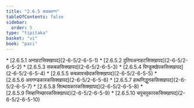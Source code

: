 ```yaml
---
title: "2.6.5 कबळवग्ग"
tableOfContents: false
sidebar:
  order: 5
type: "tipitaka"
basket: "vi"
book: "paci"
---
```



<DynamicBreadcrumb />



<TableOfContents book="paci" section="2.6.5">
* [2.6.5.1 अनाहटसिक्खापद](2-6-5/2-6-5-1)
* [2.6.5.2 दुतियअनाहटसिक्खापद](2-6-5/2-6-5-2)
* [2.6.5.3 सकबळसिक्खापद](2-6-5/2-6-5-3)
* [2.6.5.4 पिण्डुक्खेपकसिक्खापद](2-6-5/2-6-5-4)
* [2.6.5.5 कबळावच्छेदकसिक्खापद](2-6-5/2-6-5-5)
* [2.6.5.6 अवगण्डकारकसिक्खापद](2-6-5/2-6-5-6)
* [2.6.5.7 हत्थनिद्धुनकसिक्खापद](2-6-5/2-6-5-7)
* [2.6.5.8 सित्थावकारकसिक्खापद](2-6-5/2-6-5-8)
* [2.6.5.9 जिव्हानिच्छारकसिक्खापद](2-6-5/2-6-5-9)
* [2.6.5.10 चपुचपुकारकसिक्खापद](2-6-5/2-6-5-10)
</TableOfContents>